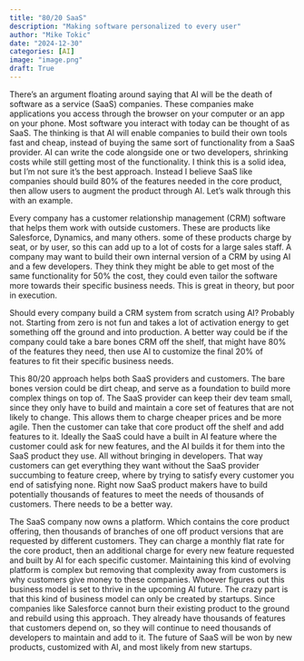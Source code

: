```yaml
---
title: "80/20 SaaS"
description: "Making software personalized to every user"
author: "Mike Tokic"
date: "2024-12-30"
categories: [AI]
image: "image.png"
draft: True
---
```


There's an argument floating around saying that AI will be the death of software as a service (SaaS) companies. These companies make applications you access through the browser on your computer or an app on your phone. Most software you interact with today can be thought of as SaaS. The thinking is that AI will enable companies to build their own tools fast and cheap, instead of buying the same sort of functionality from a SaaS provider. AI can write the code alongside one or two developers, shrinking costs while still getting most of the functionality. I think this is a solid idea, but I'm not sure it's the best approach. Instead I believe SaaS like companies should build 80% of the features needed in the core product, then allow users to augment the product through AI. Let's walk through this with an example. 

Every company has a customer relationship management (CRM) software that helps them work with outside customers. These are products like Salesforce, Dynamics, and many others. some of these products charge by seat, or by user, so this can add up to a lot of costs for a large sales staff. A company may want to build their own internal version of a CRM by using AI and a few developers. They think they might be able to get most of the same functionality for 50% the cost, they could even tailor the software more towards their specific business needs. This is great in theory, but poor in execution. 

Should every company build a CRM system from scratch using AI? Probably not. Starting from zero is not fun and takes a lot of activation energy to get something off the ground and into production. A better way could be if the company could take a bare bones CRM off the shelf, that might have 80% of the features they need, then use AI to customize the final 20% of features to fit their specific business needs. 

This 80/20 approach helps both SaaS providers and customers. The bare bones version could be dirt cheap, and serve as a foundation to build more complex things on top of. The SaaS provider can keep their dev team small, since they only have to build and maintain a core set of features that are not likely to change. This allows them to charge cheaper prices and be more agile. Then the customer can take that core product off the shelf and add features to it. Ideally the SaaS could have a built in AI feature where the customer could ask for new features, and the AI builds it for them into the SaaS product they use. All without bringing in developers. That way customers can get everything they want without the SaaS provider succumbing to feature creep, where by trying to satisfy every customer you end of satisfying none. Right now SaaS product makers have to build potentially thousands of features to meet the needs of thousands of customers. There needs to be a better way. 

The SaaS company now owns a platform. Which contains the core product offering, then thousands of branches of one off product versions that are requested by different customers. They can charge a monthly flat rate for the core product, then an additional charge for every new feature requested and built by AI for each specific customer. Maintaining this kind of evolving platform is complex but removing that complexity away from customers is why customers give money to these companies. Whoever figures out this business model is set to thrive in the upcoming AI future. The crazy part is that this kind of business model can only be created by startups. Since companies like Salesforce cannot burn their existing product to the ground and rebuild using this approach. They already have thousands of features that customers depend on, so they will continue to need thousands of developers to maintain and add to it. The future of SaaS will be won by new products, customized with AI, and most likely from new startups. 